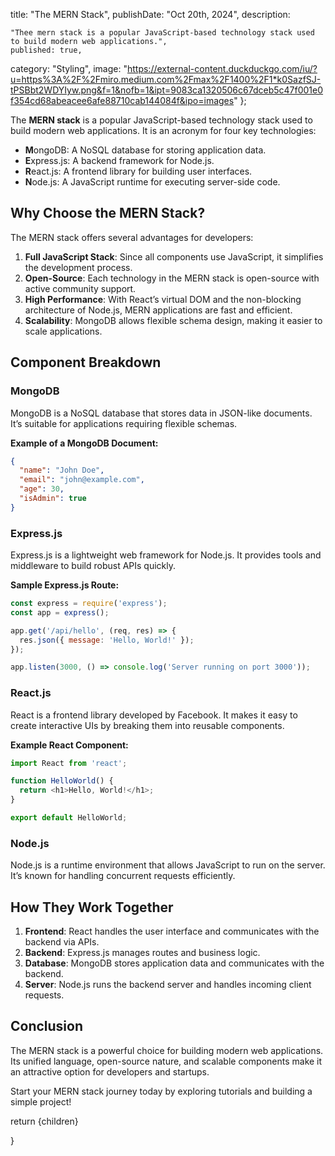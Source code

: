   title: "The MERN Stack",
  publishDate: "Oct 20th, 2024",
  description:
 
    "Thee mern stack is a popular JavaScript-based technology stack used to build modern web applications.", 
    published: true,
  category: "Styling",
  image: "https://external-content.duckduckgo.com/iu/?u=https%3A%2F%2Fmiro.medium.com%2Fmax%2F1400%2F1*k0SazfSJ-tPSBbt2WDYIyw.png&f=1&nofb=1&ipt=9083ca1320506c67dceb5c47f001e0f354cd68abeacee6afe88710cab144084f&ipo=images"
};


The **MERN stack** is a popular JavaScript-based technology stack used to build modern web applications. It is an acronym for four key technologies:

- **M**ongoDB: A NoSQL database for storing application data.
- **E**xpress.js: A backend framework for Node.js.
- **R**eact.js: A frontend library for building user interfaces.
- **N**ode.js: A JavaScript runtime for executing server-side code.

## Why Choose the MERN Stack?

The MERN stack offers several advantages for developers:

1. **Full JavaScript Stack**: Since all components use JavaScript, it simplifies the development process.
2. **Open-Source**: Each technology in the MERN stack is open-source with active community support.
3. **High Performance**: With React’s virtual DOM and the non-blocking architecture of Node.js, MERN applications are fast and efficient.
4. **Scalability**: MongoDB allows flexible schema design, making it easier to scale applications.

## Component Breakdown

### MongoDB
MongoDB is a NoSQL database that stores data in JSON-like documents. It’s suitable for applications requiring flexible schemas.

**Example of a MongoDB Document:**
<FileName name="mongo.json">
```json
{
  "name": "John Doe",
  "email": "john@example.com",
  "age": 30,
  "isAdmin": true
}
```
</FileName>

### Express.js
Express.js is a lightweight web framework for Node.js. It provides tools and middleware to build robust APIs quickly.

**Sample Express.js Route:**
<FileName name="server.js">
```javascript
const express = require('express');
const app = express();

app.get('/api/hello', (req, res) => {
  res.json({ message: 'Hello, World!' });
});

app.listen(3000, () => console.log('Server running on port 3000'));
```
</FileName>

### React.js
React is a frontend library developed by Facebook. It makes it easy to create interactive UIs by breaking them into reusable components.

**Example React Component:**
<FileName name="HelloWorld.jsx">
```javascript
import React from 'react';

function HelloWorld() {
  return <h1>Hello, World!</h1>;
}

export default HelloWorld;
```
</FileName>

### Node.js
Node.js is a runtime environment that allows JavaScript to run on the server. It’s known for handling concurrent requests efficiently.

## How They Work Together

1. **Frontend**: React handles the user interface and communicates with the backend via APIs.
2. **Backend**: Express.js manages routes and business logic.
3. **Database**: MongoDB stores application data and communicates with the backend.
4. **Server**: Node.js runs the backend server and handles incoming client requests.

## Conclusion

The MERN stack is a powerful choice for building modern web applications. Its unified language, open-source nature, and scalable components make it an attractive option for developers and startups.

Start your MERN stack journey today by exploring tutorials and building a simple project!

return <MdxLayout>{children}</MdxLayout>

}

